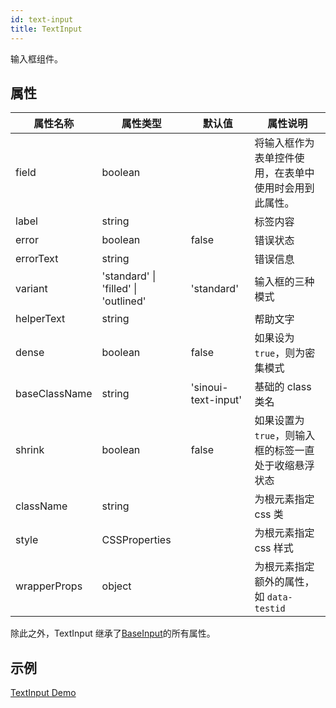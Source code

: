 ```yaml
---
id: text-input
title: TextInput
---
```


输入框组件。

## 属性

| 属性名称      | 属性类型                             | 默认值              | 属性说明                                             |
| ------------- | ------------------------------------ | ------------------- | ---------------------------------------------------- |
| field         | boolean                              |                     | 将输入框作为表单控件使用，在表单中使用时会用到此属性。 |
| label         | string                               |                     | 标签内容                                             |
| error         | boolean                              | false               | 错误状态                                             |
| errorText     | string                               |                     | 错误信息                                             |
| variant       | 'standard' \| 'filled' \| 'outlined' | 'standard'          | 输入框的三种模式                                     |
| helperText    | string                               |                     | 帮助文字                                             |
| dense         | boolean                              | false               | 如果设为`true`，则为密集模式                         |
| baseClassName | string                               | 'sinoui-text-input' | 基础的 class 类名                                    |
| shrink        | boolean                              | false               | 如果设置为`true`，则输入框的标签一直处于收缩悬浮状态 |
| className     | string                               |                     | 为根元素指定 css 类                                  |
| style         | CSSProperties                        |                     | 为根元素指定 css 样式                                |
| wrapperProps  | object                               |                     | 为根元素指定额外的属性，如 `data-testid`             |

除此之外，TextInput 继承了[BaseInput](./base-input)的所有属性。

## 示例

[TextInput Demo](../components/textInput)
